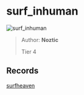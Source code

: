 
# surf_inhuman

![surf_inhuman](https://raw.githubusercontent.com/Sayt123/SurfMapPics/Maps-and-bonuses/csgo/surf_inhuman.jpg)

> Author: **Noztic**
>
> Tier 4

## Records

[surfheaven](https://surfheaven.eu/map/surf_inhuman)
